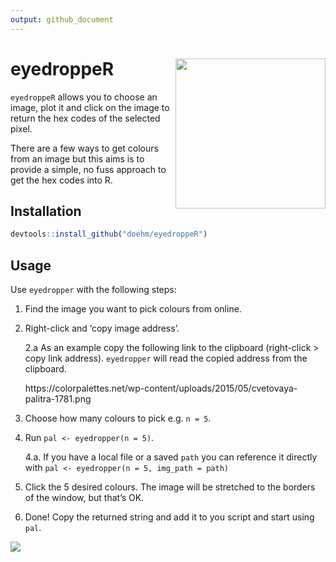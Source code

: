 ```yaml
---
output: github_document
---
```


# eyedroppeR <img src='dev/images/hex1.png' align="right" height="240" />

`eyedroppeR` allows you to choose an image, plot it and click on the image to return the hex codes of the selected pixel.

There are a few ways to get colours from an image but this aims is to provide a simple, no fuss approach to get the hex codes into R.

## Installation

```r
devtools::install_github("doehm/eyedroppeR")
```

## Usage

Use `eyedropper` with the following steps:

1. Find the image you want to pick colours from online.
2. Right-click and 'copy image address'.

    2.a As an example copy the following link to the clipboard (right-click > copy link address). `eyedropper` will read the copied address from the clipboard.
    
    https://colorpalettes.net/wp-content/uploads/2015/05/cvetovaya-palitra-1781.png

3. Choose how many colours to pick e.g. `n = 5`.
4. Run `pal <- eyedropper(n = 5)`. 
    
    4.a. If you have a local file or a saved `path` you can reference it directly with `pal <- eyedropper(n = 5, img_path = path)`
    
5. Click the 5 desired colours. The image will be stretched to the borders of the window, but that's OK.
6. Done! Copy the returned string and add it to you script and start using `pal`.

<img src='dev/images/cheese.png' align="center"/>
